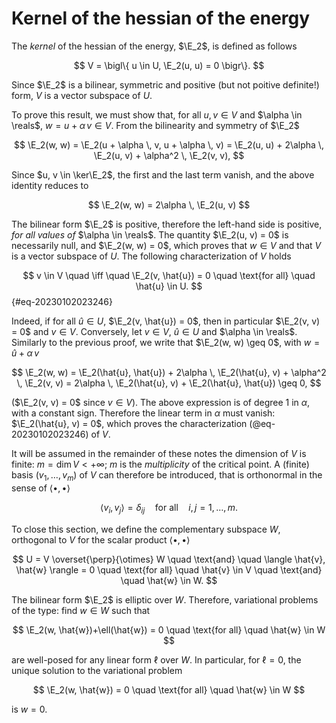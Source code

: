 # Kernel of the hessian of the energy {#sec-20230107173921}

$$
\newcommand{\E}{\mathcal{E}}
\newcommand{\reals}{\mathbb{R}}
$$

The *kernel* of the hessian of the energy, $\E_2$, is defined as follows

$$
V = \bigl\{ u \in U, \E_2(u, u) = 0 \bigr\}.
$$

Since $\E_2$ is a bilinear, symmetric and positive (but not poitive definite!) form, $V$ is a vector subspace of $U$.

To prove this result, we must show that, for all $u, v \in V$ and $\alpha \in \reals$, $w = u + \alpha \, v \in V$.
From the bilinearity and symmetry of $\E_2$

$$
\E_2(w, w) = \E_2(u + \alpha \, v, u + \alpha \, v) = \E_2(u, u) + 2\alpha \, \E_2(u, v) + \alpha^2 \, \E_2(v, v),
$$

Since $u, v \in \ker\E_2$, the first and the last term vanish, and the above identity reduces to

$$
\E_2(w, w) = 2\alpha \, \E_2(u, v)
$$

The bilinear form $\E_2$ is positive, therefore the left-hand side is positive, *for all values of* $\alpha \in
\reals$. The quantity $\E_2(u, v) = 0$ is necessarily null, and $\E_2(w, w) = 0$, which proves that $w \in V$ and that
$V$ is a vector subspace of $U$. The following characterization of $V$ holds

$$
v \in V \quad \iff \quad \E_2(v, \hat{u}) = 0 \quad \text{for all} \quad \hat{u} \in U.
$$ {#eq-20230102023246}

Indeed, if for all $\hat{u} \in U$, $\E_2(v, \hat{u}) = 0$, then in particular $\E_2(v, v) = 0$ and $v \in
V$. Conversely, let $v \in V$, $\hat{u} \in U$ and $\alpha \in \reals$. Similarly to the previous proof, we write that
$\E_2(w, w) \geq 0$, with $w = \hat{u} + \alpha \, v$

$$
\E_2(w, w) = \E_2(\hat{u}, \hat{u}) + 2\alpha \, \E_2(\hat{u}, v) + \alpha^2 \, \E_2(v, v) = 2\alpha \, \E_2(\hat{u}, v) + \E_2(\hat{u}, \hat{u}) \geq 0,
$$

($\E_2(v, v) = 0$ since $v \in V$). The above expression is of degree 1 in $\alpha$, with a constant sign. Therefore the
linear term in $\alpha$ must vanish: $\E_2(\hat{u}, v) = 0$, which proves the characterization (@eq-20230102023246) of
$V$.

It will be assumed in the remainder of these notes the dimension of $V$ is finite: $m = \dim V < +\infty$; $m$ is the
*multiplicity* of the critical point. A (finite) basis $(v_1, \ldots, v_m)$ of $V$ can therefore be introduced, that is
orthonormal in the sense of $\langle \bullet, \bullet \rangle$

$$
\langle v_i, v_j \rangle = \delta_{ij} \quad \text{for all} \quad i, j = 1, \ldots, m.
$$

To close this section, we define the complementary subspace $W$, orthogonal to $V$ for the scalar product $\langle
\bullet, \bullet \rangle$

$$
U = V \overset{\perp}{\otimes} W \quad \text{and} \quad \langle \hat{v}, \hat{w} \rangle = 0 \quad \text{for all} \quad \hat{v} \in V \quad \text{and} \quad \hat{w} \in W.
$$

::: {.callout-note}
The bilinear form $\E_2$ is elliptic over $W$. Therefore, variational problems of the type: find $w \in W$ such that

$$
\E_2(w, \hat{w})+\ell(\hat{w}) = 0 \quad \text{for all} \quad \hat{w} \in W
$$

are well-posed for any linear form $\ell$ over $W$. In particular, for $\ell=0$, the unique solution to the variational
problem

$$
\E_2(w, \hat{w}) = 0 \quad \text{for all} \quad \hat{w} \in W
$$

is $w = 0$.
:::
